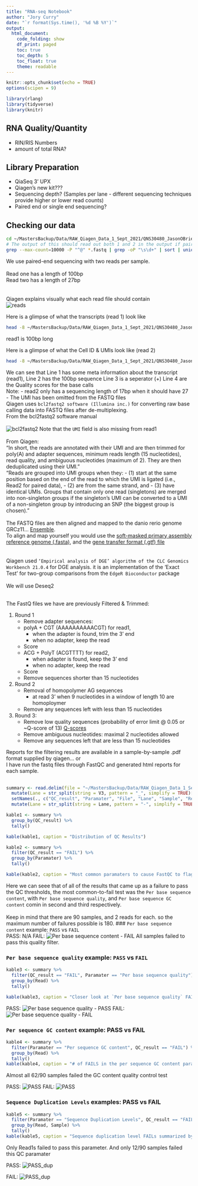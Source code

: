 ```yaml
---
title: "RNA-seq Notebook"
author: "Jory Curry"
date: "`r format(Sys.time(), '%d %B %Y')`"
output: 
  html_document:
    code_folding: show
    df_print: paged
    toc: true
    toc_depth: 5
    toc_float: true
    theme: readable
---
```


```r
knitr::opts_chunk$set(echo = TRUE)
options(scipen = 9)
```

```r
library(rlang)
library(tidyverse)
library(knitr)
```


## RNA Quality/Quantity

- RIN/RIS Numbers
- amount of total RNA?

## Library Preparation

- QiaSeq 3' UPX
- Qiagen's new kit???
- Sequencing depth? (Samples per lane - different sequencing techniques provide higher or lower read counts)
- Paired end or single end sequencing?

## Checking our data

```bash
cd ~/MastersBackup/Data/RAW_Qiagen_Data_1_Sept_2021/QNS30480_JasonOBrien_FASTQ
# The output of this should read out both 1 and 2 in the output if paired end, and 
grep --max-count=10000 -P "^@" *.fastq | grep -oP "\s\d+" | sort | uniq -c
```
We use paired-end sequencing with two reads per sample.\
\
Read one has a length of 100bp\
Read two has a length of 27bp\
\
\
Qiagen explains visually what each read file should contain\
![reads](./Screenshots/Screenshot_from_2022-07-15_15-44-08.png)

Here is a glimpse of what the transcripts (read 1) look like
```bash
head -8 ~/MastersBackup/Data/RAW_Qiagen_Data_1_Sept_2021/QNS30480_JasonOBrien_FASTQ/30480-001_C1_R1.fastq
```
read1 is 100bp long

Here is a glimpse of what the Cell ID & UMIs look like (read 2)
```bash
head -8 ~/MastersBackup/Data/RAW_Qiagen_Data_1_Sept_2021/QNS30480_JasonOBrien_FASTQ/30480-001_C1_R2.fastq
```
We can see that Line 1 has some meta information about the transcript (read1),
Line 2 has the 100bp sequence
Line 3 is a seperator (+)
Line 4 are the Quality scores for the base calls
\
Note: 
- read2 only has a sequencing length of 17bp when it should have 27
- The UMI has been omitted from the FASTQ files
\
Qiagen uses `bcl2fastq2 software (Illumina inc.)` for converting raw base calling data into FASTQ files after de-multiplexing.\
From the bcl2fastq2 software manual\
\
![bcl2fastq2](./Screenshots/Screenshot_from_2022-07-15_15-38-55.png)
Note that the `UMI` field is also missing from read1
\
\
From Qiagen:\
"In short, the reads are annotated with their UMI and are then trimmed for poly(A) and adapter sequences, minimum reads length (15 nucleotides), read quality, and ambiguous nucleotides (maximum of 2). They are then deduplicated using their UMI."
\
"Reads are grouped into UMI groups when they: 
- (1) start at the same position based on the end of the read to which the UMI is ligated (i.e., Read2 for paired data), 
- (2) are from the same strand, and 
- (3) have identical UMIs. 
Groups that contain only one read (singletons) are merged into non-singleton groups if the singleton’s UMI can be converted to a UMI of a non-singleton group by introducing an SNP (the biggest group is chosen)."\
\
The FASTQ files are then aligned and mapped to the danio rerio genome GRCz11... [Ensemble](https://www.ensembl.org/info/data/ftp/index.html?redirect=no).\
To align and map yourself you would use the [soft-masked primary assembly reference genome (.fasta)](http://ftp.ensembl.org/pub/release-107/fasta/danio_rerio/dna/Danio_rerio.GRCz11.dna_sm.primary_assembly.fa.gz), and the [gene transfer format (.gtf) file](http://ftp.ensembl.org/pub/release-107/gtf/danio_rerio/Danio_rerio.GRCz11.107.gtf.gz)\
\
\
Qiagen used `‘Empirical analysis of DGE’ algorithm of the CLC Genomics Workbench 21.0.4 ` for DGE analysis. it is an implementation of the 'Exact Test' for two-group comparisons from the `EdgeR Bioconductor` package\
\
We will use Deseq2\
\

The FastQ files we have are previously Filtered & Trimmed:

1. Round 1
    + Remove adapter sequences:
    + polyA + CGT (AAAAAAAAAACGT) for read1, 
      + when the adapter is found, trim the 3' end
      + when no adapter, keep the read
    + Score
    + ACG + PolyT (ACGTTTT) for read2,
      + when adapter is found, keep the 3' end
      + when no adapter, keep the read
    + Score
    + Remove sequences shorter than 15 nucleotides
2. Round 2
    + Removal of homopolymer AG sequences
      + at read 3' when 9 nucleotides in a window of length 10 are homoploymer
    + Remove any sequences left with less than 15 nucleotides
3. Round 3: 
    + Remove low quality sequences (probability of error limit @ 0.05 or ~Q-score of 13) [Q-scores](http://drive5.com/usearch/manual/quality_score.html)
    + Remove ambiguous nucleotides: maximal 2 nucleotides allowed
    + Remove any sequences left that are less than 15 nucleotides

Reports for the filtering results are available in a sample-by-sample .pdf format supplied by qiagen... or
\
I have run the fastq files through FastQC and generated html reports for each sample.
\
\
```r
summary <- read.delim(file = "~/MastersBackup/Data/RAW_Qiagen_Data_1_Sept_2021/QNS30480_JasonOBrien_FASTQ/FastQc_Report/mergedfile.txt", header= FALSE) %>%
  mutate(Lane = str_split(string = V3, pattern = "_", simplify = TRUE)[,1], Sample = str_split(string = V3, pattern = "_", simplify = TRUE)[,2], Read = str_split(string = V3, pattern = "_", simplify = TRUE)[,3]) %>%
  setNames(., c("QC_result", "Paramater", "File", "Lane", "Sample", "Read")) %>%
  mutate(Lane = str_split(string = Lane, pattern = "-", simplify = TRUE)[,2])

kable1 <- summary %>%
  group_by(QC_result) %>%
  tally()

kable(kable1, caption = "Distribution of QC Results")
```

```r
kable2 <- summary %>%
  filter(QC_result == "FAIL") %>%
  group_by(Paramater) %>%
  tally()

kable(kable2, caption = "Most common paramaters to cause FastQC to flag as `FAIL`")
```
  
Here we can seee that of all of the results that came up as a failure to pass the QC thresholds, the most common-to-fail test was the `Per base sequence content`, with `Per base sequence quality`, and `Per base sequence GC content` comin in second and third respectively.\
\
Keep in mind that there are 90 samples, and 2 reads for each. so the maximum number of failures possible is 180.
### `Per base sequence content` example: `PASS` vs `FAIL`\
PASS:
N/A
FAIL:
![`Per base sequence content` - `FAIL`](./FastQC_Examples/per_base_sequence_content_FAIL.png)
All samples failed to pass this quality filter.


### `Per base sequence quality` example: `PASS` vs `FAIL`\
```r
kable3 <- summary %>%
  filter(QC_result == "FAIL", Paramater == "Per base sequence quality") %>%
  group_by(Read) %>%
  tally()

kable(kable3, caption = "Closer look at `Per base sequence quality` FAILs show only read2s fail to pass QC based on PHRED/Q scores")
```

PASS:
![`Per base sequence quality` - `PASS`](./FastQC_Examples/per_base_quality_PASS.png)
FAIL:
![`Per base sequence quality` - `FAIL`](./FastQC_Examples/per_base_quality_FAIL.png)


### `Per sequence GC content` example: PASS vs FAIL
```r
kable4 <- summary %>%
  filter(Paramater == "Per sequence GC content", QC_result == "FAIL") %>%
  group_by(Read) %>%
  tally()
kable(kable4, caption = "# of FAILS in the per sequence GC content paramater summarised by read #")
```
Almost all 62/90 samples failed the GC content quality control test

PASS:
![PASS](./FastQC_Examples/per_sequence_gc_content_PASS.png)
FAIL:
![PASS](./FastQC_Examples/per_sequence_gc_content_FAIL.png)

### `Sequence Duplication Levels` examples: PASS vs FAIL
```r
kable5 <- summary %>%
  filter(Paramater == "Sequence Duplication Levels", QC_result == "FAIL") %>%
  group_by(Read, Sample) %>%
  tally()
kable(kable5, caption = "Sequence duplication level FAILs summarized by sample and Read")
```
Only Read1s failed to pass this parameter. And only 12/90 samples failed this QC paramater

PASS:
![PASS_dup](./FastQC_Examples/duplication_levels_PASS.png)

FAIL:
![PASS_dup](./FastQC_Examples/duplication_levels_FAIL.png)